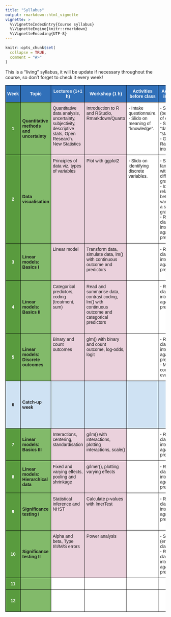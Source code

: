```yaml
---
title: "Syllabus"
output: rmarkdown::html_vignette
vignette: >
  %\VignetteIndexEntry{Course syllabus}
  %\VignetteEngine{knitr::rmarkdown}
  %\VignetteEncoding{UTF-8}
---
```


```r
knitr::opts_chunk$set(
  collapse = TRUE,
  comment = "#>"
)
```

This is a "living" syllabus, it will be update if necessary throughout the course, so don't forget to check it every week!

```{=html}
<table style="border-collapse:collapse;border-spacing:0" class="tg"><thead><tr><th style="background-color:#3170B9;border-color:black;border-style:solid;border-width:1px;color:#FFF;font-family:Arial, sans-serif;font-size:14px;font-weight:bold;overflow:hidden;padding:10px 5px;text-align:center;vertical-align:middle;word-break:normal"><span style="font-weight:bold;color:#FFF;background-color:#3170B9">Week</span></th><th style="background-color:#3170B9;border-color:black;border-style:solid;border-width:1px;color:#FFF;font-family:Arial, sans-serif;font-size:14px;font-weight:bold;overflow:hidden;padding:10px 5px;text-align:center;vertical-align:middle;word-break:normal"><span style="font-weight:bold;color:#FFF;background-color:#3170B9">Topic</span></th><th style="background-color:#3170B9;border-color:black;border-style:solid;border-width:1px;color:#FFF;font-family:Arial, sans-serif;font-size:14px;font-weight:bold;overflow:hidden;padding:10px 5px;text-align:center;vertical-align:middle;word-break:normal"><span style="font-weight:bold;color:#FFF;background-color:#3170B9">Lectures (1+1 h)</span></th><th style="background-color:#3170B9;border-color:black;border-style:solid;border-width:1px;color:#FFF;font-family:Arial, sans-serif;font-size:14px;font-weight:bold;overflow:hidden;padding:10px 5px;text-align:center;vertical-align:middle;word-break:normal"><span style="font-weight:bold;color:#FFF;background-color:#3170B9">Workshop (1 h)</span></th><th style="background-color:#3170B9;border-color:black;border-style:solid;border-width:1px;color:#FFF;font-family:Arial, sans-serif;font-size:14px;font-weight:bold;overflow:hidden;padding:10px 5px;text-align:center;vertical-align:middle;word-break:normal"><span style="font-weight:bold;color:#FFF;background-color:#3170B9">Activities before class</span></th><th style="background-color:#3170B9;border-color:black;border-style:solid;border-width:1px;color:#FFF;font-family:Arial, sans-serif;font-size:14px;font-weight:bold;overflow:hidden;padding:10px 5px;text-align:center;vertical-align:middle;word-break:normal"><span style="font-weight:bold;color:#FFF;background-color:#3170B9">Activities in class</span></th><th style="background-color:#3170B9;border-color:black;border-style:solid;border-width:1px;color:#FFF;font-family:Arial, sans-serif;font-size:14px;font-weight:bold;overflow:hidden;padding:10px 5px;text-align:center;vertical-align:middle;word-break:normal"><span style="font-weight:bold;color:#FFF;background-color:#3170B9">Readings</span></th><th style="background-color:#3170B9;border-color:black;border-style:solid;border-width:1px;color:#FFF;font-family:Arial, sans-serif;font-size:14px;font-weight:bold;overflow:hidden;padding:10px 5px;text-align:center;vertical-align:middle;word-break:normal"><span style="font-weight:bold;color:#FFF;background-color:#3170B9">Formative (due Mon)</span></th><th style="background-color:#3170B9;border-color:black;border-style:solid;border-width:1px;color:#FFF;font-family:Arial, sans-serif;font-size:14px;font-weight:bold;overflow:hidden;padding:10px 5px;text-align:center;vertical-align:middle;word-break:normal"><span style="font-weight:bold;color:#FFF;background-color:#3170B9">Formative (due Thu)</span></th><th style="background-color:#3170B9;border-color:black;border-style:solid;border-width:1px;color:#FFF;font-family:Arial, sans-serif;font-size:14px;font-weight:bold;overflow:hidden;padding:10px 5px;text-align:center;vertical-align:middle;word-break:normal"><span style="font-weight:bold;color:#FFF;background-color:#3170B9">Summative</span></th><th style="background-color:#3170B9;border-color:black;border-style:solid;border-width:1px;color:#FFF;font-family:Arial, sans-serif;font-size:14px;font-weight:bold;overflow:hidden;padding:10px 5px;text-align:center;vertical-align:middle;word-break:normal"><span style="font-weight:bold;color:#FFF;background-color:#3170B9">Intensity</span></th><th style="background-color:#3170B9;border-color:black;border-style:solid;border-width:1px;color:#FFF;font-family:Arial, sans-serif;font-size:14px;font-weight:bold;overflow:hidden;padding:10px 5px;text-align:center;vertical-align:middle;word-break:normal"><span style="font-weight:bold;color:#FFF;background-color:#3170B9">S4LR</span></th><th style="background-color:#3170B9;border-color:black;border-style:solid;border-width:1px;color:#FFF;font-family:Arial, sans-serif;font-size:14px;font-weight:bold;overflow:hidden;padding:10px 5px;text-align:center;vertical-align:middle;word-break:normal"><span style="font-weight:bold;color:#FFF;background-color:#3170B9">R4DS</span></th><th style="background-color:#3170B9;border-color:black;border-style:solid;border-width:1px;color:#FFF;font-family:Arial, sans-serif;font-size:14px;font-weight:bold;overflow:hidden;padding:10px 5px;text-align:center;vertical-align:middle;word-break:normal"><span style="font-weight:bold;color:#FFF;background-color:#3170B9">Packages</span></th><th style="background-color:#3170B9;border-color:black;border-style:solid;border-width:1px;color:#FFF;font-family:Arial, sans-serif;font-size:14px;font-weight:bold;overflow:hidden;padding:10px 5px;text-align:center;vertical-align:middle;word-break:normal"><span style="font-weight:bold;color:#FFF;background-color:#3170B9">Functions</span></th><th style="background-color:#3170B9;border-color:black;border-style:solid;border-width:1px;color:#FFF;font-family:Arial, sans-serif;font-size:14px;font-weight:bold;overflow:hidden;padding:10px 5px;text-align:center;vertical-align:middle;word-break:normal"><span style="font-weight:bold;color:#FFF;background-color:#3170B9">Data set</span></th></tr></thead><tbody><tr><td style="background-color:#599B3E;border-color:black;border-style:solid;border-width:1px;color:#FFF;font-family:Arial, sans-serif;font-size:14px;font-weight:bold;overflow:hidden;padding:10px 5px;text-align:center;vertical-align:middle;word-break:normal"><span style="font-weight:bold;color:#FFF;background-color:#599B3E">1</span></td><td style="background-color:#82BA6A;border-color:black;border-style:solid;border-width:1px;font-family:Arial, sans-serif;font-size:14px;font-weight:bold;overflow:hidden;padding:10px 5px;text-align:left;vertical-align:middle;word-break:normal"><span style="font-weight:bold;background-color:#82BA6A">Quantitative methods and uncertainty</span></td><td style="background-color:#EAD1DC;border-color:black;border-style:solid;border-width:1px;font-family:Arial, sans-serif;font-size:14px;overflow:hidden;padding:10px 5px;text-align:left;vertical-align:top;word-break:normal"><span style="font-weight:normal;background-color:#EAD1DC">Quantitative data analysis, uncertainty, subjectivity, descriptive stats, Open Research. New Statistics</span></td><td style="background-color:#EAD1DC;border-color:black;border-style:solid;border-width:1px;font-family:Arial, sans-serif;font-size:14px;overflow:hidden;padding:10px 5px;text-align:left;vertical-align:top;word-break:normal"><span style="font-weight:normal;background-color:#EAD1DC">Introduction to R and RStudio, Rmarkdown/Quarto</span></td><td style="background-color:#FFF;border-color:black;border-style:solid;border-width:1px;font-family:Arial, sans-serif;font-size:14px;overflow:hidden;padding:10px 5px;text-align:left;vertical-align:top;word-break:normal"><span style="font-weight:normal;background-color:#FFF">- Intake questionnaire.</span><br><span style="font-weight:normal;background-color:#FFF">- Slido on meaning of "knowledge".</span></td><td style="background-color:#FFF;border-color:black;border-style:solid;border-width:1px;font-family:Arial, sans-serif;font-size:14px;overflow:hidden;padding:10px 5px;text-align:left;vertical-align:top;word-break:normal"><span style="font-weight:normal;background-color:#FFF">- SATS-36 (beginning of class).</span><br><span style="font-weight:normal;background-color:#FFF">- Slido on "data" or "stats".</span><br><span style="font-weight:normal;background-color:#FFF">- Gform Rate class intensity.</span></td><td style="background-color:#FFF;border-color:black;border-style:solid;border-width:1px;font-family:Arial, sans-serif;font-size:14px;overflow:hidden;padding:10px 5px;text-align:left;vertical-align:top;word-break:normal"><span style="font-weight:normal;background-color:#FFF">- Darwin 2020 (pp1-5 top): positionality</span><br><span style="font-weight:normal;background-color:#FFF">- Jafar 2018: positionality</span></td><td style="background-color:#93C47D;border-color:black;border-style:solid;border-width:1px;font-family:Arial, sans-serif;font-size:14px;overflow:hidden;padding:10px 5px;text-align:left;vertical-align:top;word-break:normal"></td><td style="background-color:#93C47D;border-color:black;border-style:solid;border-width:1px;font-family:Arial, sans-serif;font-size:14px;overflow:hidden;padding:10px 5px;text-align:left;vertical-align:top;word-break:normal"></td><td style="background-color:#FFD966;border-color:black;border-style:solid;border-width:1px;font-family:Arial, sans-serif;font-size:14px;overflow:hidden;padding:10px 5px;text-align:left;vertical-align:top;word-break:normal"></td><td style="background-color:#FFF;border-color:black;border-style:solid;border-width:1px;font-family:Arial, sans-serif;font-size:14px;overflow:hidden;padding:10px 5px;text-align:left;vertical-align:top;word-break:normal"><span style="font-weight:normal;background-color:#FFF">🌶🌶</span></td><td style="background-color:#FFF;border-color:black;border-style:solid;border-width:1px;font-family:Arial, sans-serif;font-size:14px;overflow:hidden;padding:10px 5px;text-align:left;vertical-align:top;word-break:normal"><span style="font-weight:normal;background-color:#FFF">Ch 1</span></td><td style="background-color:#FFF;border-color:black;border-style:solid;border-width:1px;font-family:Arial, sans-serif;font-size:14px;overflow:hidden;padding:10px 5px;text-align:left;vertical-align:top;word-break:normal"><span style="font-weight:normal;background-color:#FFF">Ch 1, 2</span></td><td style="background-color:#FFF;border-color:black;border-style:solid;border-width:1px;font-family:Arial, sans-serif;font-size:14px;overflow:hidden;padding:10px 5px;text-align:left;vertical-align:top;word-break:normal"></td><td style="background-color:#FFF;border-color:black;border-style:solid;border-width:1px;font-family:Arial, sans-serif;font-size:14px;overflow:hidden;padding:10px 5px;text-align:left;vertical-align:top;word-break:normal"><span style="font-weight:normal;background-color:#FFF">R basics, operations, variables, summary functions (mean, median, sum, sd, range)</span></td><td style="background-color:#FFF;border-color:black;border-style:solid;border-width:1px;font-family:Arial, sans-serif;font-size:14px;overflow:hidden;padding:10px 5px;text-align:left;vertical-align:top;word-break:normal"></td></tr><tr><td style="background-color:#599B3E;border-color:black;border-style:solid;border-width:1px;color:#FFF;font-family:Arial, sans-serif;font-size:14px;font-weight:bold;overflow:hidden;padding:10px 5px;text-align:center;vertical-align:middle;word-break:normal"><span style="font-weight:bold;color:#FFF;background-color:#599B3E">2</span></td><td style="background-color:#82BA6A;border-color:black;border-style:solid;border-width:1px;font-family:Arial, sans-serif;font-size:14px;font-weight:bold;overflow:hidden;padding:10px 5px;text-align:left;vertical-align:middle;word-break:normal"><span style="font-weight:bold;background-color:#82BA6A">Data visualisation</span></td><td style="background-color:#EAD1DC;border-color:black;border-style:solid;border-width:1px;font-family:Arial, sans-serif;font-size:14px;overflow:hidden;padding:10px 5px;text-align:left;vertical-align:top;word-break:normal"><span style="font-weight:normal;background-color:#EAD1DC">Principles of data viz, types of variables</span></td><td style="background-color:#EAD1DC;border-color:black;border-style:solid;border-width:1px;font-family:Arial, sans-serif;font-size:14px;overflow:hidden;padding:10px 5px;text-align:left;vertical-align:top;word-break:normal"><span style="font-weight:normal;background-color:#EAD1DC">Plot with ggplot2</span></td><td style="background-color:#FFF;border-color:black;border-style:solid;border-width:1px;font-family:Arial, sans-serif;font-size:14px;overflow:hidden;padding:10px 5px;text-align:left;vertical-align:top;word-break:normal"><span style="font-weight:normal;background-color:#FFF">- Slido on identifying discrete variables.</span></td><td style="background-color:#FFF;border-color:black;border-style:solid;border-width:1px;font-family:Arial, sans-serif;font-size:14px;overflow:hidden;padding:10px 5px;text-align:left;vertical-align:top;word-break:normal"><span style="font-weight:normal;background-color:#FFF">- Slido on familiarity with different graphs.</span><br><span style="font-weight:normal;background-color:#FFF">- Identify relationship between variables in a series of graphs.</span><br><span style="font-weight:normal;background-color:#FFF">- Rate class intensity against prev class.</span></td><td style="background-color:#FFF;border-color:black;border-style:solid;border-width:1px;font-family:Arial, sans-serif;font-size:14px;overflow:hidden;padding:10px 5px;text-align:left;vertical-align:top;word-break:normal"><span style="font-weight:normal;background-color:#FFF">- Wickham 2010: GoG</span></td><td style="background-color:#93C47D;border-color:black;border-style:solid;border-width:1px;font-family:Arial, sans-serif;font-size:14px;overflow:hidden;padding:10px 5px;text-align:left;vertical-align:top;word-break:normal"><span style="font-weight:normal;background-color:#93C47D">- FM1: Positionality statement (one paragraph)</span><br><span style="font-weight:normal;background-color:#93C47D">- Retrieving Syllabus (every week)</span></td><td style="background-color:#93C47D;border-color:black;border-style:solid;border-width:1px;font-family:Arial, sans-serif;font-size:14px;overflow:hidden;padding:10px 5px;text-align:left;vertical-align:top;word-break:normal"></td><td style="background-color:#FFD966;border-color:black;border-style:solid;border-width:1px;font-family:Arial, sans-serif;font-size:14px;overflow:hidden;padding:10px 5px;text-align:left;vertical-align:top;word-break:normal"></td><td style="background-color:#FFF;border-color:black;border-style:solid;border-width:1px;font-family:Arial, sans-serif;font-size:14px;overflow:hidden;padding:10px 5px;text-align:left;vertical-align:top;word-break:normal"><span style="font-weight:normal;background-color:#FFF">🌶</span></td><td style="border-color:black;border-style:solid;border-width:1px;font-family:Arial, sans-serif;font-size:14px;overflow:hidden;padding:10px 5px;text-align:left;vertical-align:bottom;word-break:normal"></td><td style="border-color:black;border-style:solid;border-width:1px;font-family:Arial, sans-serif;font-size:14px;overflow:hidden;padding:10px 5px;text-align:left;vertical-align:bottom;word-break:normal"><span style="font-weight:normal">Ch 3</span></td><td style="background-color:#FFF;border-color:black;border-style:solid;border-width:1px;font-family:Arial, sans-serif;font-size:14px;overflow:hidden;padding:10px 5px;text-align:left;vertical-align:top;word-break:normal"><span style="font-weight:normal;background-color:#FFF">ggplot2, patchwork</span></td><td style="background-color:#FFF;border-color:black;border-style:solid;border-width:1px;font-family:Arial, sans-serif;font-size:14px;overflow:hidden;padding:10px 5px;text-align:left;vertical-align:top;word-break:normal"><span style="font-weight:normal;background-color:#FFF">ggplot, geom_*, scale_*_*, facet_*</span></td><td style="background-color:#FFF;border-color:black;border-style:solid;border-width:1px;font-family:Arial, sans-serif;font-size:14px;overflow:hidden;padding:10px 5px;text-align:left;vertical-align:top;word-break:normal"></td></tr><tr><td style="background-color:#599B3E;border-color:black;border-style:solid;border-width:1px;color:#FFF;font-family:Arial, sans-serif;font-size:14px;font-weight:bold;overflow:hidden;padding:10px 5px;text-align:center;vertical-align:middle;word-break:normal"><span style="font-weight:bold;color:#FFF;background-color:#599B3E">3</span></td><td style="background-color:#82BA6A;border-color:black;border-style:solid;border-width:1px;font-family:Arial, sans-serif;font-size:14px;font-weight:bold;overflow:hidden;padding:10px 5px;text-align:left;vertical-align:middle;word-break:normal"><span style="font-weight:bold;background-color:#82BA6A">Linear models: Basics I</span></td><td style="background-color:#EAD1DC;border-color:black;border-style:solid;border-width:1px;font-family:Arial, sans-serif;font-size:14px;overflow:hidden;padding:10px 5px;text-align:left;vertical-align:top;word-break:normal"><span style="font-weight:normal;background-color:#EAD1DC">Linear model</span></td><td style="background-color:#EAD1DC;border-color:black;border-style:solid;border-width:1px;font-family:Arial, sans-serif;font-size:14px;overflow:hidden;padding:10px 5px;text-align:left;vertical-align:top;word-break:normal"><span style="font-weight:normal;background-color:#EAD1DC">Transform data, simulate data, lm() with continuous outcome and predictors</span></td><td style="background-color:#FFF;border-color:black;border-style:solid;border-width:1px;font-family:Arial, sans-serif;font-size:14px;overflow:hidden;padding:10px 5px;text-align:left;vertical-align:top;word-break:normal"></td><td style="background-color:#FFF;border-color:black;border-style:solid;border-width:1px;font-family:Arial, sans-serif;font-size:14px;overflow:hidden;padding:10px 5px;text-align:left;vertical-align:top;word-break:normal"><span style="font-weight:normal;background-color:#FFF">- Rate class intensity against prev class.</span></td><td style="background-color:#FFF;border-color:black;border-style:solid;border-width:1px;font-family:Arial, sans-serif;font-size:14px;overflow:hidden;padding:10px 5px;text-align:left;vertical-align:top;word-break:normal"><span style="font-weight:normal;background-color:#FFF">- Okasha 2006 (Ch 4) realism and antirealism</span></td><td style="background-color:#93C47D;border-color:black;border-style:solid;border-width:1px;font-family:Arial, sans-serif;font-size:14px;overflow:hidden;padding:10px 5px;text-align:left;vertical-align:top;word-break:normal"><span style="font-weight:normal;background-color:#93C47D">FM2: Grammar of graphics analysis</span></td><td style="background-color:#93C47D;border-color:black;border-style:solid;border-width:1px;font-family:Arial, sans-serif;font-size:14px;overflow:hidden;padding:10px 5px;text-align:left;vertical-align:top;word-break:normal"><span style="font-weight:normal;background-color:#93C47D">FT1: Data viz</span></td><td style="background-color:#FFD966;border-color:black;border-style:solid;border-width:1px;font-family:Arial, sans-serif;font-size:14px;overflow:hidden;padding:10px 5px;text-align:left;vertical-align:top;word-break:normal"></td><td style="background-color:#FFF;border-color:black;border-style:solid;border-width:1px;font-family:Arial, sans-serif;font-size:14px;overflow:hidden;padding:10px 5px;text-align:left;vertical-align:top;word-break:normal"><span style="font-weight:normal;background-color:#FFF">🌶🌶</span></td><td style="background-color:#FFF;border-color:black;border-style:solid;border-width:1px;font-family:Arial, sans-serif;font-size:14px;overflow:hidden;padding:10px 5px;text-align:left;vertical-align:top;word-break:normal"><span style="font-weight:normal;background-color:#FFF">Ch 4</span></td><td style="background-color:#FFF;border-color:black;border-style:solid;border-width:1px;font-family:Arial, sans-serif;font-size:14px;overflow:hidden;padding:10px 5px;text-align:left;vertical-align:top;word-break:normal"><span style="font-weight:normal;background-color:#FFF">Ch 5</span></td><td style="background-color:#FFF;border-color:black;border-style:solid;border-width:1px;font-family:Arial, sans-serif;font-size:14px;overflow:hidden;padding:10px 5px;text-align:left;vertical-align:top;word-break:normal"><span style="font-weight:normal;background-color:#FFF">readr, dplyr, ggeffects</span></td><td style="background-color:#FFF;border-color:black;border-style:solid;border-width:1px;font-family:Arial, sans-serif;font-size:14px;overflow:hidden;padding:10px 5px;text-align:left;vertical-align:top;word-break:normal"><span style="font-weight:normal;background-color:#FFF">filter, mutate, lm, plot, lm summary, ggpredict, rnorm</span></td><td style="background-color:#FFF;border-color:black;border-style:solid;border-width:1px;font-family:Arial, sans-serif;font-size:14px;overflow:hidden;padding:10px 5px;text-align:left;vertical-align:top;word-break:normal"></td></tr><tr><td style="background-color:#599B3E;border-color:black;border-style:solid;border-width:1px;color:#FFF;font-family:Arial, sans-serif;font-size:14px;font-weight:bold;overflow:hidden;padding:10px 5px;text-align:center;vertical-align:middle;word-break:normal"><span style="font-weight:bold;color:#FFF;background-color:#599B3E">4</span></td><td style="background-color:#82BA6A;border-color:black;border-style:solid;border-width:1px;font-family:Arial, sans-serif;font-size:14px;font-weight:bold;overflow:hidden;padding:10px 5px;text-align:left;vertical-align:middle;word-break:normal"><span style="font-weight:bold;background-color:#82BA6A">Linear models: Basics II</span></td><td style="background-color:#EAD1DC;border-color:black;border-style:solid;border-width:1px;font-family:Arial, sans-serif;font-size:14px;overflow:hidden;padding:10px 5px;text-align:left;vertical-align:top;word-break:normal"><span style="font-weight:normal;background-color:#EAD1DC">Categorical predictors, coding (treatment, sum)</span></td><td style="background-color:#EAD1DC;border-color:black;border-style:solid;border-width:1px;font-family:Arial, sans-serif;font-size:14px;overflow:hidden;padding:10px 5px;text-align:left;vertical-align:top;word-break:normal"><span style="font-weight:normal;background-color:#EAD1DC">Read and summarise data, contrast coding, lm() with continuous outcome and categorical predictors</span></td><td style="background-color:#FFF;border-color:black;border-style:solid;border-width:1px;font-family:Arial, sans-serif;font-size:14px;overflow:hidden;padding:10px 5px;text-align:left;vertical-align:top;word-break:normal"></td><td style="background-color:#FFF;border-color:black;border-style:solid;border-width:1px;font-family:Arial, sans-serif;font-size:14px;overflow:hidden;padding:10px 5px;text-align:left;vertical-align:top;word-break:normal"><span style="font-weight:normal;background-color:#FFF">- Rate class intensity against prev class.</span></td><td style="background-color:#FFF;border-color:black;border-style:solid;border-width:1px;font-family:Arial, sans-serif;font-size:14px;overflow:hidden;padding:10px 5px;text-align:left;vertical-align:top;word-break:normal"><span style="font-weight:normal;background-color:#FFF">- Gelman 2017 (Sec 1-3): virtues beyond objectivity and subjectivity</span></td><td style="background-color:#93C47D;border-color:black;border-style:solid;border-width:1px;font-family:Arial, sans-serif;font-size:14px;overflow:hidden;padding:10px 5px;text-align:left;vertical-align:top;word-break:normal"><span style="font-weight:normal;background-color:#93C47D">FM3: What are the consequences of realism vs antirealism on quantitative research? (one paragraph)</span></td><td style="background-color:#93C47D;border-color:black;border-style:solid;border-width:1px;font-family:Arial, sans-serif;font-size:14px;overflow:hidden;padding:10px 5px;text-align:left;vertical-align:top;word-break:normal"></td><td style="background-color:#FFD966;border-color:black;border-style:solid;border-width:1px;font-family:Arial, sans-serif;font-size:14px;overflow:hidden;padding:10px 5px;text-align:left;vertical-align:top;word-break:normal"></td><td style="background-color:#FFF;border-color:black;border-style:solid;border-width:1px;font-family:Arial, sans-serif;font-size:14px;overflow:hidden;padding:10px 5px;text-align:left;vertical-align:top;word-break:normal"><span style="font-weight:normal;background-color:#FFF">🌶🌶🌶</span></td><td style="background-color:#FFF;border-color:black;border-style:solid;border-width:1px;font-family:Arial, sans-serif;font-size:14px;overflow:hidden;padding:10px 5px;text-align:left;vertical-align:top;word-break:normal"><span style="font-weight:normal;background-color:#FFF">Ch 7</span></td><td style="background-color:#FFF;border-color:black;border-style:solid;border-width:1px;font-family:Arial, sans-serif;font-size:14px;overflow:hidden;padding:10px 5px;text-align:left;vertical-align:top;word-break:normal"><span style="font-weight:normal;background-color:#FFF">Ch 9, 10 and 11</span></td><td style="background-color:#FFF;border-color:black;border-style:solid;border-width:1px;font-family:Arial, sans-serif;font-size:14px;overflow:hidden;padding:10px 5px;text-align:left;vertical-align:top;word-break:normal"><span style="font-weight:normal;background-color:#FFF">faux</span></td><td style="background-color:#FFF;border-color:black;border-style:solid;border-width:1px;font-family:Arial, sans-serif;font-size:14px;overflow:hidden;padding:10px 5px;text-align:left;vertical-align:top;word-break:normal"><span style="font-weight:normal;background-color:#FFF">read_csv, group_by, summarise, contrasts, sim_design</span></td><td style="background-color:#FFF;border-color:black;border-style:solid;border-width:1px;font-family:Arial, sans-serif;font-size:14px;overflow:hidden;padding:10px 5px;text-align:left;vertical-align:top;word-break:normal"></td></tr><tr><td style="background-color:#599B3E;border-color:black;border-style:solid;border-width:1px;color:#FFF;font-family:Arial, sans-serif;font-size:14px;font-weight:bold;overflow:hidden;padding:10px 5px;text-align:center;vertical-align:middle;word-break:normal"><span style="font-weight:bold;color:#FFF;background-color:#599B3E">5</span></td><td style="background-color:#82BA6A;border-color:black;border-style:solid;border-width:1px;font-family:Arial, sans-serif;font-size:14px;font-weight:bold;overflow:hidden;padding:10px 5px;text-align:left;vertical-align:middle;word-break:normal"><span style="font-weight:bold;background-color:#82BA6A">Linear models: Discrete outcomes</span></td><td style="background-color:#EAD1DC;border-color:black;border-style:solid;border-width:1px;font-family:Arial, sans-serif;font-size:14px;overflow:hidden;padding:10px 5px;text-align:left;vertical-align:top;word-break:normal"><span style="font-weight:normal;background-color:#EAD1DC">Binary and count outcomes</span></td><td style="background-color:#EAD1DC;border-color:black;border-style:solid;border-width:1px;font-family:Arial, sans-serif;font-size:14px;overflow:hidden;padding:10px 5px;text-align:left;vertical-align:top;word-break:normal"><span style="font-weight:normal;background-color:#EAD1DC">glm() with binary and count outcome, log-odds, logit</span></td><td style="background-color:#FFF;border-color:black;border-style:solid;border-width:1px;font-family:Arial, sans-serif;font-size:14px;overflow:hidden;padding:10px 5px;text-align:left;vertical-align:top;word-break:normal"></td><td style="background-color:#FFF;border-color:black;border-style:solid;border-width:1px;font-family:Arial, sans-serif;font-size:14px;overflow:hidden;padding:10px 5px;text-align:left;vertical-align:top;word-break:normal"><span style="font-weight:normal;background-color:#FFF">- Rate class intensity against prev class.</span><br><span style="font-weight:normal;background-color:#FFF">- Mid-course evaluation</span></td><td style="background-color:#FFF;border-color:black;border-style:solid;border-width:1px;font-family:Arial, sans-serif;font-size:14px;overflow:hidden;padding:10px 5px;text-align:left;vertical-align:top;word-break:normal"><span style="font-weight:normal;background-color:#FFF">- Gibbons 1999: social contract</span></td><td style="background-color:#93C47D;border-color:black;border-style:solid;border-width:1px;font-family:Arial, sans-serif;font-size:14px;overflow:hidden;padding:10px 5px;text-align:left;vertical-align:top;word-break:normal"></td><td style="background-color:#93C47D;border-color:black;border-style:solid;border-width:1px;font-family:Arial, sans-serif;font-size:14px;overflow:hidden;padding:10px 5px;text-align:left;vertical-align:top;word-break:normal"><span style="font-weight:normal;background-color:#93C47D">FT2: LM report</span></td><td style="background-color:#FFD966;border-color:black;border-style:solid;border-width:1px;font-family:Arial, sans-serif;font-size:14px;overflow:hidden;padding:10px 5px;text-align:left;vertical-align:top;word-break:normal"></td><td style="background-color:#FFF;border-color:black;border-style:solid;border-width:1px;font-family:Arial, sans-serif;font-size:14px;overflow:hidden;padding:10px 5px;text-align:left;vertical-align:top;word-break:normal"><span style="font-weight:normal;background-color:#FFF">🌶🌶</span></td><td style="background-color:#FFF;border-color:black;border-style:solid;border-width:1px;font-family:Arial, sans-serif;font-size:14px;overflow:hidden;padding:10px 5px;text-align:left;vertical-align:top;word-break:normal"><span style="font-weight:normal;background-color:#FFF">Ch 12 and 13</span></td><td style="background-color:#FFF;border-color:black;border-style:solid;border-width:1px;font-family:Arial, sans-serif;font-size:14px;overflow:hidden;padding:10px 5px;text-align:left;vertical-align:top;word-break:normal"></td><td style="background-color:#FFF;border-color:black;border-style:solid;border-width:1px;font-family:Arial, sans-serif;font-size:14px;overflow:hidden;padding:10px 5px;text-align:left;vertical-align:top;word-break:normal"></td><td style="background-color:#FFF;border-color:black;border-style:solid;border-width:1px;font-family:Arial, sans-serif;font-size:14px;overflow:hidden;padding:10px 5px;text-align:left;vertical-align:top;word-break:normal"><span style="font-weight:normal;background-color:#FFF">glm</span></td><td style="background-color:#FFF;border-color:black;border-style:solid;border-width:1px;font-family:Arial, sans-serif;font-size:14px;overflow:hidden;padding:10px 5px;text-align:left;vertical-align:top;word-break:normal"></td></tr><tr><td style="background-color:#CFE2F3;border-color:black;border-style:solid;border-width:1px;font-family:Arial, sans-serif;font-size:14px;font-weight:bold;overflow:hidden;padding:10px 5px;text-align:center;vertical-align:middle;word-break:normal"><span style="font-weight:bold;background-color:#CFE2F3">6</span></td><td style="background-color:#CFE2F3;border-color:black;border-style:solid;border-width:1px;font-family:Arial, sans-serif;font-size:14px;font-weight:bold;overflow:hidden;padding:10px 5px;text-align:left;vertical-align:middle;word-break:normal"><span style="font-weight:bold;background-color:#CFE2F3">Catch-up week</span></td><td style="background-color:#CFE2F3;border-color:black;border-style:solid;border-width:1px;font-family:Arial, sans-serif;font-size:14px;overflow:hidden;padding:10px 5px;text-align:left;vertical-align:top;word-break:normal"></td><td style="background-color:#CFE2F3;border-color:black;border-style:solid;border-width:1px;font-family:Arial, sans-serif;font-size:14px;overflow:hidden;padding:10px 5px;text-align:left;vertical-align:top;word-break:normal"></td><td style="background-color:#CFE2F3;border-color:black;border-style:solid;border-width:1px;font-family:Arial, sans-serif;font-size:14px;overflow:hidden;padding:10px 5px;text-align:left;vertical-align:top;word-break:normal"></td><td style="background-color:#CFE2F3;border-color:black;border-style:solid;border-width:1px;font-family:Arial, sans-serif;font-size:14px;overflow:hidden;padding:10px 5px;text-align:left;vertical-align:top;word-break:normal"></td><td style="background-color:#CFE2F3;border-color:black;border-style:solid;border-width:1px;font-family:Arial, sans-serif;font-size:14px;overflow:hidden;padding:10px 5px;text-align:left;vertical-align:top;word-break:normal"><span style="font-weight:normal;font-style:normal">- Crüwell 2019: Open Science</span><br><span style="font-weight:normal;font-style:normal">- Glass 2008: hypothesis</span><br><span style="font-weight:normal;font-style:normal">-</span> <a href="https://the-turing-way.netlify.app/reproducible-research/overview/overview-definitions.html">Turing Way</a></td><td style="background-color:#CFE2F3;border-color:black;border-style:solid;border-width:1px;font-family:Arial, sans-serif;font-size:14px;overflow:hidden;padding:10px 5px;text-align:left;vertical-align:top;word-break:normal"><span style="font-weight:normal;background-color:#CFE2F3">FM4: Interface between Gelman's "virtues" and Gibbon's "social contract" (one paragraph)</span></td><td style="background-color:#CFE2F3;border-color:black;border-style:solid;border-width:1px;font-family:Arial, sans-serif;font-size:14px;overflow:hidden;padding:10px 5px;text-align:left;vertical-align:top;word-break:normal"></td><td style="background-color:#CFE2F3;border-color:black;border-style:solid;border-width:1px;font-family:Arial, sans-serif;font-size:14px;overflow:hidden;padding:10px 5px;text-align:left;vertical-align:top;word-break:normal"></td><td style="background-color:#CFE2F3;border-color:black;border-style:solid;border-width:1px;font-family:Arial, sans-serif;font-size:14px;overflow:hidden;padding:10px 5px;text-align:left;vertical-align:top;word-break:normal"></td><td style="background-color:#CFE2F3;border-color:black;border-style:solid;border-width:1px;font-family:Arial, sans-serif;font-size:14px;overflow:hidden;padding:10px 5px;text-align:left;vertical-align:top;word-break:normal"></td><td style="background-color:#CFE2F3;border-color:black;border-style:solid;border-width:1px;font-family:Arial, sans-serif;font-size:14px;overflow:hidden;padding:10px 5px;text-align:left;vertical-align:top;word-break:normal"></td><td style="background-color:#CFE2F3;border-color:black;border-style:solid;border-width:1px;font-family:Arial, sans-serif;font-size:14px;overflow:hidden;padding:10px 5px;text-align:left;vertical-align:top;word-break:normal"></td><td style="background-color:#CFE2F3;border-color:black;border-style:solid;border-width:1px;font-family:Arial, sans-serif;font-size:14px;overflow:hidden;padding:10px 5px;text-align:left;vertical-align:top;word-break:normal"></td><td style="background-color:#CFE2F3;border-color:black;border-style:solid;border-width:1px;font-family:Arial, sans-serif;font-size:14px;overflow:hidden;padding:10px 5px;text-align:left;vertical-align:top;word-break:normal"></td></tr><tr><td style="background-color:#599B3E;border-color:black;border-style:solid;border-width:1px;color:#FFF;font-family:Arial, sans-serif;font-size:14px;font-weight:bold;overflow:hidden;padding:10px 5px;text-align:center;vertical-align:middle;word-break:normal"><span style="font-weight:bold;color:#FFF;background-color:#599B3E">7</span></td><td style="background-color:#82BA6A;border-color:black;border-style:solid;border-width:1px;font-family:Arial, sans-serif;font-size:14px;font-weight:bold;overflow:hidden;padding:10px 5px;text-align:left;vertical-align:middle;word-break:normal"><span style="font-weight:bold;background-color:#82BA6A">Linear models: Basics III</span></td><td style="background-color:#EAD1DC;border-color:black;border-style:solid;border-width:1px;font-family:Arial, sans-serif;font-size:14px;overflow:hidden;padding:10px 5px;text-align:left;vertical-align:top;word-break:normal"><span style="font-weight:normal;background-color:#EAD1DC">Interactions, centering, standardisation</span></td><td style="background-color:#EAD1DC;border-color:black;border-style:solid;border-width:1px;font-family:Arial, sans-serif;font-size:14px;overflow:hidden;padding:10px 5px;text-align:left;vertical-align:top;word-break:normal"><span style="font-weight:normal;background-color:#EAD1DC">g/lm() with interactions, plotting interactions, scale()</span></td><td style="background-color:#FFF;border-color:black;border-style:solid;border-width:1px;font-family:Arial, sans-serif;font-size:14px;overflow:hidden;padding:10px 5px;text-align:left;vertical-align:top;word-break:normal"></td><td style="background-color:#FFF;border-color:black;border-style:solid;border-width:1px;font-family:Arial, sans-serif;font-size:14px;overflow:hidden;padding:10px 5px;text-align:left;vertical-align:top;word-break:normal"><span style="font-weight:normal;background-color:#FFF">- Rate class intensity against prev class.</span></td><td style="background-color:#FFF;border-color:black;border-style:solid;border-width:1px;font-family:Arial, sans-serif;font-size:14px;overflow:hidden;padding:10px 5px;text-align:left;vertical-align:top;word-break:normal"></td><td style="background-color:#93C47D;border-color:black;border-style:solid;border-width:1px;font-family:Arial, sans-serif;font-size:14px;overflow:hidden;padding:10px 5px;text-align:left;vertical-align:top;word-break:normal"></td><td style="background-color:#93C47D;border-color:black;border-style:solid;border-width:1px;font-family:Arial, sans-serif;font-size:14px;overflow:hidden;padding:10px 5px;text-align:left;vertical-align:top;word-break:normal"><span style="font-weight:normal;background-color:#93C47D">FT3: Data wrangle + simple modelling</span></td><td style="background-color:#FFD966;border-color:black;border-style:solid;border-width:1px;font-family:Arial, sans-serif;font-size:14px;overflow:hidden;padding:10px 5px;text-align:left;vertical-align:top;word-break:normal"></td><td style="background-color:#FFF;border-color:black;border-style:solid;border-width:1px;font-family:Arial, sans-serif;font-size:14px;overflow:hidden;padding:10px 5px;text-align:left;vertical-align:top;word-break:normal"><span style="font-weight:normal;background-color:#FFF">🌶🌶🌶</span></td><td style="background-color:#FFF;border-color:black;border-style:solid;border-width:1px;font-family:Arial, sans-serif;font-size:14px;overflow:hidden;padding:10px 5px;text-align:left;vertical-align:top;word-break:normal"><span style="font-weight:normal;background-color:#FFF">Ch 8 and 5</span></td><td style="background-color:#FFF;border-color:black;border-style:solid;border-width:1px;font-family:Arial, sans-serif;font-size:14px;overflow:hidden;padding:10px 5px;text-align:left;vertical-align:top;word-break:normal"><span style="font-weight:normal;background-color:#FFF">Ch 12</span></td><td style="background-color:#FFF;border-color:black;border-style:solid;border-width:1px;font-family:Arial, sans-serif;font-size:14px;overflow:hidden;padding:10px 5px;text-align:left;vertical-align:top;word-break:normal"><span style="font-weight:normal;background-color:#FFF">tidyr</span></td><td style="background-color:#FFF;border-color:black;border-style:solid;border-width:1px;font-family:Arial, sans-serif;font-size:14px;overflow:hidden;padding:10px 5px;text-align:left;vertical-align:top;word-break:normal"><span style="font-weight:normal;background-color:#FFF">pivoting, scale</span></td><td style="background-color:#FFF;border-color:black;border-style:solid;border-width:1px;font-family:Arial, sans-serif;font-size:14px;overflow:hidden;padding:10px 5px;text-align:left;vertical-align:top;word-break:normal"></td></tr><tr><td style="background-color:#599B3E;border-color:black;border-style:solid;border-width:1px;color:#FFF;font-family:Arial, sans-serif;font-size:14px;font-weight:bold;overflow:hidden;padding:10px 5px;text-align:center;vertical-align:middle;word-break:normal"><span style="font-weight:bold;color:#FFF;background-color:#599B3E">8</span></td><td style="background-color:#82BA6A;border-color:black;border-style:solid;border-width:1px;font-family:Arial, sans-serif;font-size:14px;font-weight:bold;overflow:hidden;padding:10px 5px;text-align:left;vertical-align:middle;word-break:normal"><span style="font-weight:bold;background-color:#82BA6A">Linear models: Hierarchical data</span></td><td style="background-color:#EAD1DC;border-color:black;border-style:solid;border-width:1px;font-family:Arial, sans-serif;font-size:14px;overflow:hidden;padding:10px 5px;text-align:left;vertical-align:top;word-break:normal"><span style="font-weight:normal;background-color:#EAD1DC">Fixed and varying effects, pooling and shrinkage</span></td><td style="background-color:#EAD1DC;border-color:black;border-style:solid;border-width:1px;font-family:Arial, sans-serif;font-size:14px;overflow:hidden;padding:10px 5px;text-align:left;vertical-align:top;word-break:normal"><span style="font-weight:normal;background-color:#EAD1DC">g/lmer(), plotting varying effects</span></td><td style="background-color:#FFF;border-color:black;border-style:solid;border-width:1px;font-family:Arial, sans-serif;font-size:14px;overflow:hidden;padding:10px 5px;text-align:left;vertical-align:top;word-break:normal"></td><td style="background-color:#FFF;border-color:black;border-style:solid;border-width:1px;font-family:Arial, sans-serif;font-size:14px;overflow:hidden;padding:10px 5px;text-align:left;vertical-align:top;word-break:normal"><span style="font-weight:normal;background-color:#FFF">- Rate class intensity against prev class.</span></td><td style="background-color:#FFF;border-color:black;border-style:solid;border-width:1px;font-family:Arial, sans-serif;font-size:14px;overflow:hidden;padding:10px 5px;text-align:left;vertical-align:top;word-break:normal"></td><td style="background-color:#93C47D;border-color:black;border-style:solid;border-width:1px;font-family:Arial, sans-serif;font-size:14px;overflow:hidden;padding:10px 5px;text-align:left;vertical-align:top;word-break:normal"></td><td style="background-color:#93C47D;border-color:black;border-style:solid;border-width:1px;font-family:Arial, sans-serif;font-size:14px;overflow:hidden;padding:10px 5px;text-align:left;vertical-align:top;word-break:normal"></td><td style="background-color:#FFD966;border-color:black;border-style:solid;border-width:1px;font-family:Arial, sans-serif;font-size:14px;overflow:hidden;padding:10px 5px;text-align:left;vertical-align:top;word-break:normal"></td><td style="background-color:#FFF;border-color:black;border-style:solid;border-width:1px;font-family:Arial, sans-serif;font-size:14px;overflow:hidden;padding:10px 5px;text-align:left;vertical-align:top;word-break:normal"><span style="font-weight:normal;background-color:#FFF">🌶🌶</span></td><td style="background-color:#FFF;border-color:black;border-style:solid;border-width:1px;font-family:Arial, sans-serif;font-size:14px;overflow:hidden;padding:10px 5px;text-align:left;vertical-align:top;word-break:normal"><span style="font-weight:normal;background-color:#FFF">Ch 14 and 15</span></td><td style="background-color:#FFF;border-color:black;border-style:solid;border-width:1px;font-family:Arial, sans-serif;font-size:14px;overflow:hidden;padding:10px 5px;text-align:left;vertical-align:top;word-break:normal"></td><td style="background-color:#FFF;border-color:black;border-style:solid;border-width:1px;font-family:Arial, sans-serif;font-size:14px;overflow:hidden;padding:10px 5px;text-align:left;vertical-align:top;word-break:normal"><span style="font-weight:normal;background-color:#FFF">lme4</span></td><td style="background-color:#FFF;border-color:black;border-style:solid;border-width:1px;font-family:Arial, sans-serif;font-size:14px;overflow:hidden;padding:10px 5px;text-align:left;vertical-align:top;word-break:normal"><span style="font-weight:normal;background-color:#FFF">lmer, glmer</span> </td><td style="background-color:#FFF;border-color:black;border-style:solid;border-width:1px;font-family:Arial, sans-serif;font-size:14px;overflow:hidden;padding:10px 5px;text-align:left;vertical-align:top;word-break:normal"></td></tr><tr><td style="background-color:#599B3E;border-color:black;border-style:solid;border-width:1px;color:#FFF;font-family:Arial, sans-serif;font-size:14px;font-weight:bold;overflow:hidden;padding:10px 5px;text-align:center;vertical-align:middle;word-break:normal"><span style="font-weight:bold;color:#FFF;background-color:#599B3E">9</span></td><td style="background-color:#82BA6A;border-color:black;border-style:solid;border-width:1px;font-family:Arial, sans-serif;font-size:14px;font-weight:bold;overflow:hidden;padding:10px 5px;text-align:left;vertical-align:middle;word-break:normal"><span style="font-weight:bold;background-color:#82BA6A">Significance testing I</span></td><td style="background-color:#EAD1DC;border-color:black;border-style:solid;border-width:1px;font-family:Arial, sans-serif;font-size:14px;overflow:hidden;padding:10px 5px;text-align:left;vertical-align:top;word-break:normal"><span style="font-weight:normal;background-color:#EAD1DC">Statistical inference and NHST</span></td><td style="background-color:#EAD1DC;border-color:black;border-style:solid;border-width:1px;font-family:Arial, sans-serif;font-size:14px;overflow:hidden;padding:10px 5px;text-align:left;vertical-align:top;word-break:normal"><span style="font-weight:normal;background-color:#EAD1DC">Calculate p-values with lmerTest</span></td><td style="background-color:#FFF;border-color:black;border-style:solid;border-width:1px;font-family:Arial, sans-serif;font-size:14px;overflow:hidden;padding:10px 5px;text-align:left;vertical-align:top;word-break:normal"></td><td style="background-color:#FFF;border-color:black;border-style:solid;border-width:1px;font-family:Arial, sans-serif;font-size:14px;overflow:hidden;padding:10px 5px;text-align:left;vertical-align:top;word-break:normal"><span style="font-weight:normal;background-color:#FFF">- Rate class intensity against prev class.</span></td><td style="background-color:#FFF;border-color:black;border-style:solid;border-width:1px;font-family:Arial, sans-serif;font-size:14px;overflow:hidden;padding:10px 5px;text-align:left;vertical-align:top;word-break:normal"><span style="font-weight:normal;background-color:#FFF">- Gigerenzer 2004 (Sec 1-4): mindless statistics</span></td><td style="background-color:#93C47D;border-color:black;border-style:solid;border-width:1px;font-family:Arial, sans-serif;font-size:14px;overflow:hidden;padding:10px 5px;text-align:left;vertical-align:top;word-break:normal"></td><td style="background-color:#93C47D;border-color:black;border-style:solid;border-width:1px;font-family:Arial, sans-serif;font-size:14px;overflow:hidden;padding:10px 5px;text-align:left;vertical-align:top;word-break:normal"><span style="font-weight:normal;background-color:#93C47D">FT4: Modelling</span></td><td style="background-color:#FFD966;border-color:black;border-style:solid;border-width:1px;font-family:Arial, sans-serif;font-size:14px;overflow:hidden;padding:10px 5px;text-align:left;vertical-align:top;word-break:normal"><span style="font-weight:normal;background-color:#FFD966">Release data for S1</span></td><td style="background-color:#FFF;border-color:black;border-style:solid;border-width:1px;font-family:Arial, sans-serif;font-size:14px;overflow:hidden;padding:10px 5px;text-align:left;vertical-align:top;word-break:normal"><span style="font-weight:normal;background-color:#FFF">🌶🌶🌶</span></td><td style="background-color:#FFF;border-color:black;border-style:solid;border-width:1px;font-family:Arial, sans-serif;font-size:14px;overflow:hidden;padding:10px 5px;text-align:left;vertical-align:top;word-break:normal"><span style="font-weight:normal;background-color:#FFF">Ch 9, 10 and 11</span></td><td style="background-color:#FFF;border-color:black;border-style:solid;border-width:1px;font-family:Arial, sans-serif;font-size:14px;overflow:hidden;padding:10px 5px;text-align:left;vertical-align:top;word-break:normal"></td><td style="background-color:#FFF;border-color:black;border-style:solid;border-width:1px;font-family:Arial, sans-serif;font-size:14px;overflow:hidden;padding:10px 5px;text-align:left;vertical-align:top;word-break:normal"><span style="font-weight:normal;background-color:#FFF">lmerTest</span></td><td style="background-color:#FFF;border-color:black;border-style:solid;border-width:1px;font-family:Arial, sans-serif;font-size:14px;overflow:hidden;padding:10px 5px;text-align:left;vertical-align:top;word-break:normal"></td><td style="background-color:#FFF;border-color:black;border-style:solid;border-width:1px;font-family:Arial, sans-serif;font-size:14px;overflow:hidden;padding:10px 5px;text-align:left;vertical-align:top;word-break:normal"></td></tr><tr><td style="background-color:#599B3E;border-color:black;border-style:solid;border-width:1px;color:#FFF;font-family:Arial, sans-serif;font-size:14px;font-weight:bold;overflow:hidden;padding:10px 5px;text-align:center;vertical-align:middle;word-break:normal"><span style="font-weight:bold;color:#FFF;background-color:#599B3E">10</span></td><td style="background-color:#82BA6A;border-color:black;border-style:solid;border-width:1px;font-family:Arial, sans-serif;font-size:14px;font-weight:bold;overflow:hidden;padding:10px 5px;text-align:left;vertical-align:middle;word-break:normal"><span style="font-weight:bold;background-color:#82BA6A">Significance testing II</span></td><td style="background-color:#EAD1DC;border-color:black;border-style:solid;border-width:1px;font-family:Arial, sans-serif;font-size:14px;overflow:hidden;padding:10px 5px;text-align:left;vertical-align:top;word-break:normal"><span style="font-weight:normal;background-color:#EAD1DC">Alpha and beta, Type I/II/M/S errors</span></td><td style="background-color:#EAD1DC;border-color:black;border-style:solid;border-width:1px;font-family:Arial, sans-serif;font-size:14px;overflow:hidden;padding:10px 5px;text-align:left;vertical-align:top;word-break:normal"><span style="font-weight:normal;background-color:#EAD1DC">Power analysis</span></td><td style="background-color:#FFF;border-color:black;border-style:solid;border-width:1px;font-family:Arial, sans-serif;font-size:14px;overflow:hidden;padding:10px 5px;text-align:left;vertical-align:top;word-break:normal"></td><td style="background-color:#FFF;border-color:black;border-style:solid;border-width:1px;font-family:Arial, sans-serif;font-size:14px;overflow:hidden;padding:10px 5px;text-align:left;vertical-align:top;word-break:normal"><span style="font-weight:normal;background-color:#FFF">- SATS-36 (end of class)</span><br><span style="font-weight:normal;background-color:#FFF">- Rate class intensity against prev class.</span></td><td style="background-color:#FFF;border-color:black;border-style:solid;border-width:1px;font-family:Arial, sans-serif;font-size:14px;overflow:hidden;padding:10px 5px;text-align:left;vertical-align:top;word-break:normal"></td><td style="background-color:#93C47D;border-color:black;border-style:solid;border-width:1px;font-family:Arial, sans-serif;font-size:14px;overflow:hidden;padding:10px 5px;text-align:left;vertical-align:bottom;word-break:normal"></td><td style="background-color:#93C47D;border-color:black;border-style:solid;border-width:1px;font-family:Arial, sans-serif;font-size:14px;overflow:hidden;padding:10px 5px;text-align:left;vertical-align:bottom;word-break:normal"></td><td style="background-color:#FFD966;border-color:black;border-style:solid;border-width:1px;font-family:Arial, sans-serif;font-size:14px;overflow:hidden;padding:10px 5px;text-align:left;vertical-align:top;word-break:normal"></td><td style="background-color:#FFF;border-color:black;border-style:solid;border-width:1px;font-family:Arial, sans-serif;font-size:14px;overflow:hidden;padding:10px 5px;text-align:left;vertical-align:top;word-break:normal"><span style="font-weight:normal;background-color:#FFF">🌶🌶</span></td><td style="background-color:#FFF;border-color:black;border-style:solid;border-width:1px;font-family:Arial, sans-serif;font-size:14px;overflow:hidden;padding:10px 5px;text-align:left;vertical-align:top;word-break:normal"><span style="font-weight:normal;background-color:#FFF">Ch 9, 10 and 11</span></td><td style="background-color:#FFF;border-color:black;border-style:solid;border-width:1px;font-family:Arial, sans-serif;font-size:14px;overflow:hidden;padding:10px 5px;text-align:left;vertical-align:top;word-break:normal"></td><td style="background-color:#FFF;border-color:black;border-style:solid;border-width:1px;font-family:Arial, sans-serif;font-size:14px;overflow:hidden;padding:10px 5px;text-align:left;vertical-align:top;word-break:normal"><span style="font-weight:normal;background-color:#FFF">simr</span></td><td style="background-color:#FFF;border-color:black;border-style:solid;border-width:1px;font-family:Arial, sans-serif;font-size:14px;overflow:hidden;padding:10px 5px;text-align:left;vertical-align:top;word-break:normal"></td><td style="background-color:#FFF;border-color:black;border-style:solid;border-width:1px;font-family:Arial, sans-serif;font-size:14px;overflow:hidden;padding:10px 5px;text-align:left;vertical-align:top;word-break:normal"></td></tr><tr><td style="background-color:#599B3E;border-color:black;border-style:solid;border-width:1px;color:#FFF;font-family:Arial, sans-serif;font-size:14px;font-weight:bold;overflow:hidden;padding:10px 5px;text-align:center;vertical-align:middle;word-break:normal"><span style="font-weight:bold;color:#FFF;background-color:#599B3E">11</span></td><td style="background-color:#82BA6A;border-color:black;border-style:solid;border-width:1px;font-family:Arial, sans-serif;font-size:14px;overflow:hidden;padding:10px 5px;text-align:left;vertical-align:top;word-break:normal"></td><td style="background-color:#FFF;border-color:black;border-style:solid;border-width:1px;font-family:Arial, sans-serif;font-size:14px;overflow:hidden;padding:10px 5px;text-align:left;vertical-align:top;word-break:normal"></td><td style="background-color:#FFF;border-color:black;border-style:solid;border-width:1px;font-family:Arial, sans-serif;font-size:14px;overflow:hidden;padding:10px 5px;text-align:left;vertical-align:top;word-break:normal"></td><td style="background-color:#FFF;border-color:black;border-style:solid;border-width:1px;font-family:Arial, sans-serif;font-size:14px;overflow:hidden;padding:10px 5px;text-align:left;vertical-align:top;word-break:normal"></td><td style="background-color:#FFF;border-color:black;border-style:solid;border-width:1px;font-family:Arial, sans-serif;font-size:14px;overflow:hidden;padding:10px 5px;text-align:left;vertical-align:top;word-break:normal"></td><td style="background-color:#FFF;border-color:black;border-style:solid;border-width:1px;font-family:Arial, sans-serif;font-size:14px;overflow:hidden;padding:10px 5px;text-align:left;vertical-align:top;word-break:normal"></td><td style="background-color:#93C47D;border-color:black;border-style:solid;border-width:1px;font-family:Arial, sans-serif;font-size:14px;overflow:hidden;padding:10px 5px;text-align:left;vertical-align:bottom;word-break:normal"></td><td style="background-color:#93C47D;border-color:black;border-style:solid;border-width:1px;font-family:Arial, sans-serif;font-size:14px;overflow:hidden;padding:10px 5px;text-align:left;vertical-align:bottom;word-break:normal"></td><td style="background-color:#FFD966;border-color:black;border-style:solid;border-width:1px;font-family:Arial, sans-serif;font-size:14px;overflow:hidden;padding:10px 5px;text-align:left;vertical-align:top;word-break:normal"></td><td style="background-color:#FFF;border-color:black;border-style:solid;border-width:1px;font-family:Arial, sans-serif;font-size:14px;overflow:hidden;padding:10px 5px;text-align:left;vertical-align:top;word-break:normal"></td><td style="background-color:#FFF;border-color:black;border-style:solid;border-width:1px;font-family:Arial, sans-serif;font-size:14px;overflow:hidden;padding:10px 5px;text-align:left;vertical-align:top;word-break:normal"></td><td style="background-color:#FFF;border-color:black;border-style:solid;border-width:1px;font-family:Arial, sans-serif;font-size:14px;overflow:hidden;padding:10px 5px;text-align:left;vertical-align:top;word-break:normal"></td><td style="background-color:#FFF;border-color:black;border-style:solid;border-width:1px;font-family:Arial, sans-serif;font-size:14px;overflow:hidden;padding:10px 5px;text-align:left;vertical-align:top;word-break:normal"></td><td style="background-color:#FFF;border-color:black;border-style:solid;border-width:1px;font-family:Arial, sans-serif;font-size:14px;overflow:hidden;padding:10px 5px;text-align:left;vertical-align:top;word-break:normal"></td><td style="background-color:#FFF;border-color:black;border-style:solid;border-width:1px;font-family:Arial, sans-serif;font-size:14px;overflow:hidden;padding:10px 5px;text-align:left;vertical-align:top;word-break:normal"></td></tr><tr><td style="background-color:#599B3E;border-color:black;border-style:solid;border-width:1px;color:#FFF;font-family:Arial, sans-serif;font-size:14px;font-weight:bold;overflow:hidden;padding:10px 5px;text-align:center;vertical-align:middle;word-break:normal"><span style="font-weight:bold;color:#FFF;background-color:#599B3E">12</span></td><td style="background-color:#82BA6A;border-color:black;border-style:solid;border-width:1px;font-family:Arial, sans-serif;font-size:14px;overflow:hidden;padding:10px 5px;text-align:left;vertical-align:top;word-break:normal"></td><td style="background-color:#FFF;border-color:black;border-style:solid;border-width:1px;font-family:Arial, sans-serif;font-size:14px;overflow:hidden;padding:10px 5px;text-align:left;vertical-align:top;word-break:normal"></td><td style="background-color:#FFF;border-color:black;border-style:solid;border-width:1px;font-family:Arial, sans-serif;font-size:14px;overflow:hidden;padding:10px 5px;text-align:left;vertical-align:top;word-break:normal"></td><td style="background-color:#FFF;border-color:black;border-style:solid;border-width:1px;font-family:Arial, sans-serif;font-size:14px;overflow:hidden;padding:10px 5px;text-align:left;vertical-align:top;word-break:normal"></td><td style="background-color:#FFF;border-color:black;border-style:solid;border-width:1px;font-family:Arial, sans-serif;font-size:14px;overflow:hidden;padding:10px 5px;text-align:left;vertical-align:top;word-break:normal"></td><td style="background-color:#FFF;border-color:black;border-style:solid;border-width:1px;font-family:Arial, sans-serif;font-size:14px;overflow:hidden;padding:10px 5px;text-align:left;vertical-align:top;word-break:normal"></td><td style="background-color:#93C47D;border-color:black;border-style:solid;border-width:1px;font-family:Arial, sans-serif;font-size:14px;overflow:hidden;padding:10px 5px;text-align:left;vertical-align:top;word-break:normal"></td><td style="background-color:#93C47D;border-color:black;border-style:solid;border-width:1px;font-family:Arial, sans-serif;font-size:14px;overflow:hidden;padding:10px 5px;text-align:left;vertical-align:top;word-break:normal"></td><td style="background-color:#FFD966;border-color:black;border-style:solid;border-width:1px;font-family:Arial, sans-serif;font-size:14px;overflow:hidden;padding:10px 5px;text-align:left;vertical-align:top;word-break:normal"><span style="font-weight:normal;background-color:#FFD966">S1: Data viz and modelling</span></td><td style="background-color:#FFF;border-color:black;border-style:solid;border-width:1px;font-family:Arial, sans-serif;font-size:14px;overflow:hidden;padding:10px 5px;text-align:left;vertical-align:top;word-break:normal"></td><td style="background-color:#FFF;border-color:black;border-style:solid;border-width:1px;font-family:Arial, sans-serif;font-size:14px;overflow:hidden;padding:10px 5px;text-align:left;vertical-align:top;word-break:normal"></td><td style="background-color:#FFF;border-color:black;border-style:solid;border-width:1px;font-family:Arial, sans-serif;font-size:14px;overflow:hidden;padding:10px 5px;text-align:left;vertical-align:top;word-break:normal"></td><td style="background-color:#FFF;border-color:black;border-style:solid;border-width:1px;font-family:Arial, sans-serif;font-size:14px;overflow:hidden;padding:10px 5px;text-align:left;vertical-align:top;word-break:normal"></td><td style="border-color:black;border-style:solid;border-width:1px;font-family:Arial, sans-serif;font-size:14px;overflow:hidden;padding:10px 5px;text-align:left;vertical-align:top;word-break:normal"></td><td style="border-color:black;border-style:solid;border-width:1px;font-family:Arial, sans-serif;font-size:14px;overflow:hidden;padding:10px 5px;text-align:left;vertical-align:top;word-break:normal"></td></tr></tbody></table>
```

